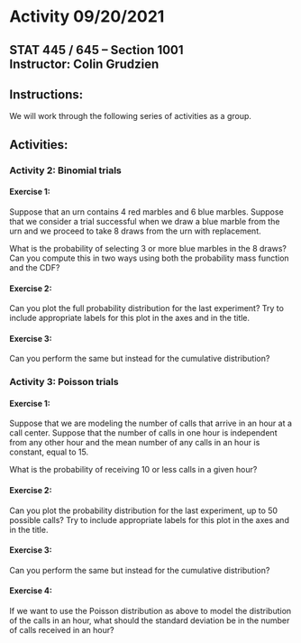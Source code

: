 # Activity 09/20/2021

## STAT 445 / 645 -- Section 1001 <br> Instructor: Colin Grudzien<br>

## Instructions:
We will work through the following series of activities as a group.

## Activities:

### Activity 2: Binomial trials

#### Exercise 1:

Suppose that an urn contains 4 red marbles and 6 blue marbles.  Suppose that we consider a trial successful when we draw a blue marble from the urn and we proceed to take 8 draws from the urn with replacement.

What is the probability of selecting 3 or more blue marbles in the 8 draws?  Can you compute this in two ways using both the probability mass function and the CDF?


#### Exercise 2:

Can you plot the full probability distribution for the last experiment?  Try to include appropriate labels for this plot in the axes and in the title.


#### Exercise 3:
Can you perform the same but instead for the cumulative distribution?


### Activity 3: Poisson trials

#### Exercise 1:

Suppose that we are modeling the number of calls that arrive in an hour at a call center.  Suppose that the number of calls in one hour is independent from any other hour and the mean number of any calls in an hour is constant, equal to 15.

What is the probability of receiving 10 or less calls in a given hour?


#### Exercise 2:

Can you plot the probability distribution for the last experiment, up to 50 possible calls?  Try to include appropriate labels for this plot in the axes and in the title.


#### Exercise 3:
Can you perform the same but instead for the cumulative distribution?

#### Exercise 4:

If we want to use the Poisson distribution as above to model the distribution of the calls in an hour, what should the standard deviation be in the number of calls received in an hour?

